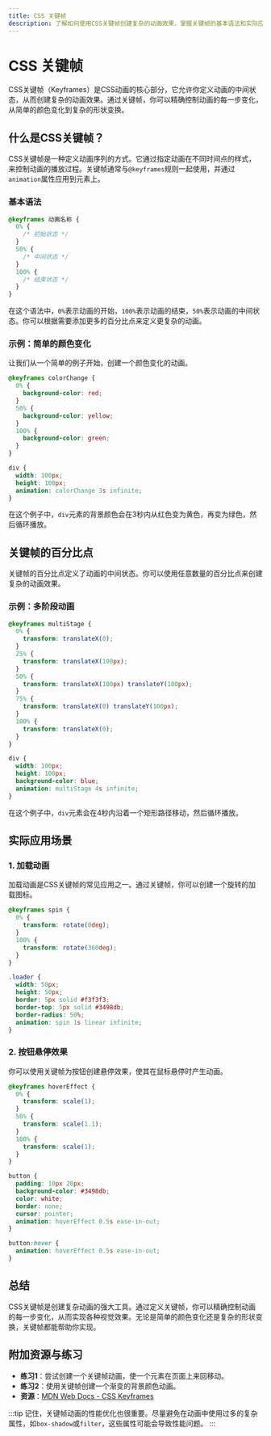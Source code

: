```yaml
---
title: CSS 关键帧
description: 了解如何使用CSS关键帧创建复杂的动画效果，掌握关键帧的基本语法和实际应用场景。
---
```


# CSS 关键帧

CSS关键帧（Keyframes）是CSS动画的核心部分，它允许你定义动画的中间状态，从而创建复杂的动画效果。通过关键帧，你可以精确控制动画的每一步变化，从简单的颜色变化到复杂的形状变换。

## 什么是CSS关键帧？

CSS关键帧是一种定义动画序列的方式。它通过指定动画在不同时间点的样式，来控制动画的播放过程。关键帧通常与`@keyframes`规则一起使用，并通过`animation`属性应用到元素上。

### 基本语法

```css
@keyframes 动画名称 {
  0% {
    /* 初始状态 */
  }
  50% {
    /* 中间状态 */
  }
  100% {
    /* 结束状态 */
  }
}
```

在这个语法中，`0%`表示动画的开始，`100%`表示动画的结束，`50%`表示动画的中间状态。你可以根据需要添加更多的百分比点来定义更复杂的动画。

### 示例：简单的颜色变化

让我们从一个简单的例子开始，创建一个颜色变化的动画。

```css
@keyframes colorChange {
  0% {
    background-color: red;
  }
  50% {
    background-color: yellow;
  }
  100% {
    background-color: green;
  }
}

div {
  width: 100px;
  height: 100px;
  animation: colorChange 3s infinite;
}
```

在这个例子中，`div`元素的背景颜色会在3秒内从红色变为黄色，再变为绿色，然后循环播放。

## 关键帧的百分比点

关键帧的百分比点定义了动画的中间状态。你可以使用任意数量的百分比点来创建复杂的动画效果。

### 示例：多阶段动画

```css
@keyframes multiStage {
  0% {
    transform: translateX(0);
  }
  25% {
    transform: translateX(100px);
  }
  50% {
    transform: translateX(100px) translateY(100px);
  }
  75% {
    transform: translateX(0) translateY(100px);
  }
  100% {
    transform: translateX(0);
  }
}

div {
  width: 100px;
  height: 100px;
  background-color: blue;
  animation: multiStage 4s infinite;
}
```

在这个例子中，`div`元素会在4秒内沿着一个矩形路径移动，然后循环播放。

## 实际应用场景

### 1. 加载动画

加载动画是CSS关键帧的常见应用之一。通过关键帧，你可以创建一个旋转的加载图标。

```css
@keyframes spin {
  0% {
    transform: rotate(0deg);
  }
  100% {
    transform: rotate(360deg);
  }
}

.loader {
  width: 50px;
  height: 50px;
  border: 5px solid #f3f3f3;
  border-top: 5px solid #3498db;
  border-radius: 50%;
  animation: spin 1s linear infinite;
}
```

### 2. 按钮悬停效果

你可以使用关键帧为按钮创建悬停效果，使其在鼠标悬停时产生动画。

```css
@keyframes hoverEffect {
  0% {
    transform: scale(1);
  }
  50% {
    transform: scale(1.1);
  }
  100% {
    transform: scale(1);
  }
}

button {
  padding: 10px 20px;
  background-color: #3498db;
  color: white;
  border: none;
  cursor: pointer;
  animation: hoverEffect 0.5s ease-in-out;
}

button:hover {
  animation: hoverEffect 0.5s ease-in-out;
}
```

## 总结

CSS关键帧是创建复杂动画的强大工具。通过定义关键帧，你可以精确控制动画的每一步变化，从而实现各种视觉效果。无论是简单的颜色变化还是复杂的形状变换，关键帧都能帮助你实现。

## 附加资源与练习

- **练习1**：尝试创建一个关键帧动画，使一个元素在页面上来回移动。
- **练习2**：使用关键帧创建一个渐变的背景颜色动画。
- **资源**：[MDN Web Docs - CSS Keyframes](https://developer.mozilla.org/en-US/docs/Web/CSS/@keyframes)

:::tip
记住，关键帧动画的性能优化也很重要。尽量避免在动画中使用过多的复杂属性，如`box-shadow`或`filter`，这些属性可能会导致性能问题。
:::